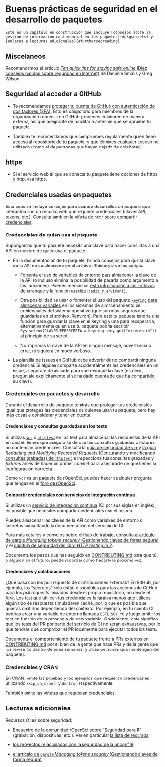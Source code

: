 # Buenas prácticas de seguridad en el desarrollo de paquetes

```block
Este es un capítulo en construcción que incluye [consejos sobre la gestión de información confidencial en los paquetes](#pkgsecrets) y [enlaces a lecturas adicionales](#furthersecreading).
```

## Miscelaneos

Recomendamos el artículo [*Ten quick tips for staying safe online* (Diez consejos rápidos sobre seguridad en Internet)](https://journals.plos.org/ploscompbiol/article?id=10.1371/journal.pcbi.1008563) de Danielle Smalls y Greg Wilson.

## Seguridad al acceder a GitHub

-   Te recomendamos [proteger tu cuenta de GitHub con autenticación de dos factores (2FA)](https://docs.github.com/es/authentication/securing-your-account-with-two-factor-authentication-2fa).
    Esto es *obligatorio* para miembros de la organización ropensci en GitHub y quienes colaboren de manera externa, así que asegúrate de habilitarla antes de que se apruebe tu paquete.

-   También te recomendamos que compruebes regularmente quién tiene acceso al repositorio de tu paquete, y que elimines cualquier acceso no utilizado (como el de personas que hayan dejado de colaborar).

## https

-   Si el servicio web al que se conecta tu paquete tiene opciones de https y http, usa https.

## Credenciales usadas en paquetes {#pkgsecrets}

Esta sección incluye consejos para cuando desarrolles un paquete que interactúa con un recurso web que requiere credenciales (claves API, tokens, etc.).
Consulta también [la viñeta de `httr` sobre compartir credenciales](https://httr.r-lib.org/articles/secrets.html).

### Credenciales de quien usa el paquete

Supongamos que tu paquete necesita una clave para hacer consultas a una API en nombre de quien usa el paquete.

-   En la documentación de tu paquete, brinda consejos para que la clave de la API no se almacene en el archivo .Rhistory o en los scripts.

    -   Fomenta el uso de variables de entorno para almacenar la clave de la API (o incluso elimina la posibilidad de pasarla como argumento a las funciones).
        Puedes mencionar [esta introducción a los archivos de arranque](https://rstats.wtf/r-startup.html) y la función [`usethis::edit_r_environ()`](https://usethis.r-lib.org/reference/edit.html).

    -   Otra posibilidad es usar o fomentar el uso del paquete [`keyring` para almacenar variables](https://github.com/r-lib/keyring#readme) en los sistemas de almacenamiento de credenciales del sistema operativo (que son más seguros que guardarlas en el archivo .Renviron).
        Para esto tu paquete tendría una función para guardar la clave en el keyring y una para recuperarla; alternativamente quien use tu paquete podría escribir `Sys.setenv(CLAVESUPERSECRETA = keyring::key_get("miservicio"))` al principio de su script.

    -   No imprimas la clave de la API en ningún mensaje, advertencia o error, ni siquiera en modo verboso.

-   La plantilla de issues en GitHub debe advertir de no compartir ninguna credencial.
    Si alguien comparte accidentalmente las credenciales en un issue, asegúrate de avisarle para que revoque la clave (es decir, pregúntale explícitamente si se ha dado cuenta de que ha compartido su clave).

### Credenciales en paquetes y desarrollo

Durante el desarrollo del paquete tendrás que proteger tus credenciales igual que proteges las credenciales de quienes usan tu paquete, pero hay más cosas a considerar y tener en cuenta.

#### Credenciales y consultas guardadas en los tests

Si utilizas [`vcr`](https://docs.ropensci.org/vcr/) o [`httptest`](https://enpiar.com/r/httptest/) en los test para almacenar las respuestas de la API en caché, tienes que asegurarte de que las consultas grabadas o fixtures no contengan credenciales.
Consulta la [guía de seguridad de `vcr`](https://books.ropensci.org/http-testing/security-chapter.html) y [la guía *Redacting and Modifying Recorded Requests* (Censurando y modificando consultas grabadas) de `httptest`](https://enpiar.com/r/httptest/articles/redacting.html) e inspecciona tus consultas grabadas y *fixtures* antes de hacer un primer *commit* para asegurarte de que tienes la configuración correcta.

Como `vcr` es un paquete de rOpenSci, puedes hacer cualquier pregunta que tengas en el [foro de rOpenSci](https://discuss.ropensci.org/).

#### Compartir credenciales con servicios de integración contínua

Si utilizas un [servicio de integración continua](#ci) (CI por sus siglas en inglés), es posible que necesites compartir credenciales con el mismo.

Puedes almacenar las claves de la API como variables de entorno o secretos consultando la documentación del servicio de CI.

Para más detalles y consejos sobre el flujo de trabajo, consulta [al artículo de gargle *Managing tokens securely* (Gestionando claves de forma segura)](https://gargle.r-lib.org/articles/articles/managing-tokens-securely.html) y el [capítulo de seguridad del libro *HTTP testing in R*](https://books.ropensci.org/http-testing/security-chapter.html).

Documenta los pasos que has seguido en [CONTRIBUTING.md](#friendlyfiles) para que tú, o alguien en el futuro, pueda recordar cómo hacerlo la próxima vez.

#### Credenciales y colaboraciones

¿Qué pasa con los pull requests de contribuciones externas?
En GitHub, por ejemplo, los "secretos" sólo están disponibles para las acciones de GitHub para los *pull requests* iniciados desde el propio repositorio, no desde el *fork*.
Los test que utilicen tus credenciales fallarán a menos que utilices algún tipo de respuesta simulada/en caché, por lo que es posible que quieras omitirlos dependiendo del contexto.
Por ejemplo, en tu cuenta CI podrías crear una variable de entorno llamada `ESTE_SOY_YO` y luego omitir los test en función de la presencia de esta variable.
Obviamente, esto significa que los tests del PR por parte del servicio de CI no serán exhaustivos, por lo que tendrás que comprobar el PR localmente para ejecutar todos los tests.

Documenta el comportamiento de tu paquete frente a PRs externos en [CONTRIBUTING.md](#friendlyfiles) por el bien de la gente que hace PRs y de la gente que los revisa (tú dentro de unas semanas, y otras personas que mantengan del paquete).

### Credenciales y CRAN

En CRAN, omite las pruebas y los ejemplos que requieran credenciales utilizando `skip_on_cran()` y `dontrun` respectivamente.

También [omite las viñetas](https://ropensci.org/technotes/2019/12/08/precompute-vignettes/) que requieran credenciales.

## Lecturas adicionales {#furthersecreading}

Recursos útiles sobre seguridad:

-   [Encuentro de la comunidad rOpenSci sobre "Seguridad para R"](https://ropensci.org/commcalls/2019-05-07/) (grabación, diapositivas, etc.).
    Ver en particular [la lista de recursos](https://ropensci.org/blog/2019/04/09/commcall-may2019/#resources);

-   [los proyectos relacionados con la seguridad de la unconf18](https://ropensci.org/blog/2018/06/06/unconf18_recap_2/);

-   [el artículo de `gargle` *Managing tokens securely* (Gestionando claves de forma segura)](gargle.r-lib.org/articles/articles/managing-tokens-securely.html)
